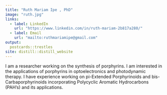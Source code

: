 ```yaml
---
title: "Ruth Mariam Ipe , PhD"
image: "ruth.jpg"
links:
  - label: LinkedIn
    url: "https://www.linkedin.com/in/ruth-mariam-2b817a280/"
  - label: Email
    url: "mailto:ruthmariamipe@gmail.com"
output:
  postcards::trestles
site: distill::distill_website
---
```

I am a researcher working on the synthesis of porphyrins. I am interested in the applications of porphyrins in optoelectronics and photodynamic therapy.  I have experience working on pi-Extended Porphyrinoids and bis-Carbaporphyrinoids incorporating Polycyclic Aromatic Hydrocarbons (PAH’s) and its applications.

